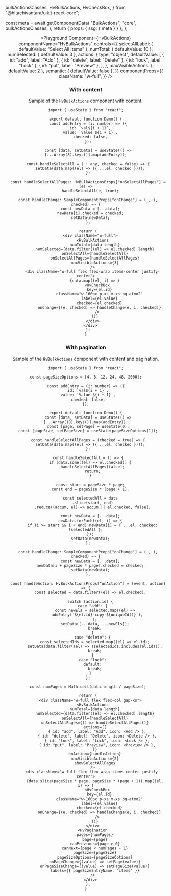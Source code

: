   bulkActionsClasses,
  HvBulkActions,
  HvCheckBox,
} from "@hitachivantara/uikit-react-core";


  const meta = await getComponentData(
    "BulkActions",
    "core",
    bulkActionsClasses,
  );
  return { props: { ssg: { meta } } };
};

<Header />

<Playground
  Component={HvBulkActions}
  componentName="HvBulkActions"
  controls={{
    selectAllLabel: { defaultValue: "Select All Items" },
    numTotal: { defaultValue: 10 },
    numSelected: { defaultValue: 3 },
    actions: {
      type: "object",
      defaultValue: [
        { id: "add", label: "Add" },
        { id: "delete", label: "Delete" },
        { id: "lock", label: "Lock" },
        { id: "put", label: "Preview" },
      ],
    },
    maxVisibleActions: { defaultValue: 2 },
    semantic: { defaultValue: false },
  }}
  componentProps={{
    className: "w-full",
  }}
/>

### With content

Sample of the `HvBulkActions` component with content.

```tsx live
import { useState } from "react";

export default function Demo() {
  const addEntry = (i: number) => ({
    id: `val${i + 1}`,
    value: `Value ${i + 1}`,
    checked: false,
  });

  const [data, setData] = useState(() => [...Array(8).keys()].map(addEntry));

  const handleSelectAll = (_: any, checked = false) => {
    setData(data.map((el) => ({ ...el, checked })));
  };

  const handleSelectAllPages: HvBulkActionsProps["onSelectAllPages"] = (e) =>
    handleSelectAll(e, true);

  const handleChange: SampleComponentProps["onChange"] = (_, i, checked) => {
    const newData = [...data];
    newData[i].checked = checked;
    setData(newData);
  };

  return (
    <div className="w-full">
      <HvBulkActions
        numTotal={data.length}
        numSelected={data.filter((el) => el.checked).length}
        onSelectAll={handleSelectAll}
        onSelectAllPages={handleSelectAllPages}
        maxVisibleActions={3}
      />
      <div className="w-full flex flex-wrap items-center justify-center">
        {data.map((el, i) => (
          <HvCheckBox
            key={el.id}
            className="w-160px p-xs m-xs bg-atmo2"
            label={el.value}
            checked={el.checked}
            onChange={(e, checked) => handleChange(e, i, checked)}
          />
        ))}
      </div>
    </div>
  );
}
```

### With pagination

Sample of the `HvBulkActions` component with content and pagination.

```tsx live
import { useState } from "react";

const pageSizeOptions = [4, 6, 12, 24, 48, 2000];

const addEntry = (i: number) => ({
  id: `val${i + 1}`,
  value: `Value ${i + 1}`,
  checked: false,
});

export default function Demo() {
  const [data, setData] = useState(() => [...Array(18).keys()].map(addEntry));
  const [page, setPage] = useState(0);
  const [pageSize, setPageSize] = useState(pageSizeOptions[1]);

  const handleSelectAllPages = (checked = true) => {
    setData(data.map((el) => ({ ...el, checked })));
  };

  const handleSelectAll = () => {
    if (data.some((el) => el.checked)) {
      handleSelectAllPages(false);
      return;
    }

    const start = pageSize * page;
    const end = pageSize * (page + 1);

    const selectedAll = data
      .slice(start, end)
      .reduce((accum, el) => accum || el.checked, false);

    const newData = [...data];
    newData.forEach((el, i) => {
      if (i >= start && i < end) newData[i] = { ...el, checked: !selectedAll };
    });
    setData(newData);
  };

  const handleChange: SampleComponentProps["onChange"] = (_, i, checked) => {
    const newData = [...data];
    newData[i + pageSize * page].checked = checked;
    setData(newData);
  };

  const handleAction: HvBulkActionsProps["onAction"] = (event, action) => {
    const selected = data.filter((el) => el.checked);

    switch (action.id) {
      case "add": {
        const newEls = selected.map((el) =>
          addEntry(`${el.id}-copy-${uniqueId()}`),
        );
        setData([...data, ...newEls]);
        break;
      }
      case "delete": {
        const selectedIds = selected.map((el) => el.id);
        setData(data.filter((el) => !selectedIds.includes(el.id)));
        break;
      }
      case "lock":
      default:
        break;
    }
  };

  const numPages = Math.ceil(data.length / pageSize);

  return (
    <div className="w-full flex flex-col gap-xs">
      <HvBulkActions
        numTotal={data.length}
        numSelected={data.filter((el) => el.checked).length}
        onSelectAll={handleSelectAll}
        onSelectAllPages={() => handleSelectAllPages()}
        actions={[
          { id: "add", label: "Add", icon: <Add /> },
          { id: "delete", label: "Delete", icon: <Delete /> },
          { id: "lock", label: "Lock", icon: <Lock /> },
          { id: "put", label: "Preview", icon: <Preview /> },
        ]}
        onAction={handleAction}
        maxVisibleActions={2}
        showSelectAllPages
      />
      <div className="w-full flex flex-wrap items-center justify-center">
        {data.slice(pageSize * page, pageSize * (page + 1)).map((el, i) => (
          <HvCheckBox
            key={el.id}
            className="w-160px p-xs m-xs bg-atmo2"
            label={el.value}
            checked={el.checked}
            onChange={(e, checked) => handleChange(e, i, checked)}
          />
        ))}
      </div>
      <HvPagination
        pages={numPages}
        page={page}
        canPrevious={page > 0}
        canNext={page < numPages - 1}
        pageSize={pageSize}
        pageSizeOptions={pageSizeOptions}
        onPageChange={(value) => setPage(value)}
        onPageSizeChange={(value) => setPageSize(value)}
        labels={{ pageSizeEntryName: "items" }}
      />
    </div>
  );
}
```
